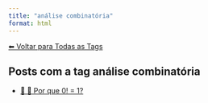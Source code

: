 ```yaml
---
title: "análise combinatória"
format: html
---
```


[⬅ Voltar para Todas as Tags](../tags.qmd)

## Posts com a tag **análise combinatória**

- [📘 🧮 Por que 0! = 1?](/posts/matematica/fatorial-zero.html)
